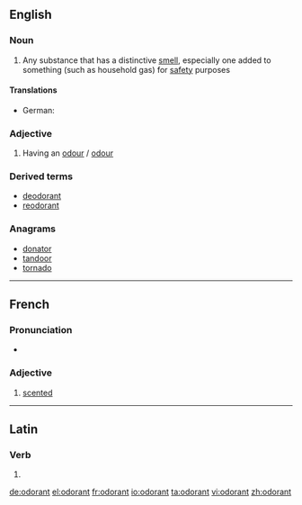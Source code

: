 ==English==

===Noun===
{{en-noun}}

# Any substance that has a distinctive [[smell]], especially one added to something (such as household gas) for [[safety]] purposes

====Translations====
{{trans-top|substance with distinctive smell}}
* German: {{t|de|Odoriermittel|n}}
{{trans-mid}}
{{trans-bottom}}

===Adjective===
{{en-adj}}

# Having an [[odour]] / [[odour]]

===Derived terms===
* [[deodorant]]
* [[reodorant]]

===Anagrams===
* [[donator#English|donator]]
* [[tandoor#English|tandoor]]
* [[tornado#English|tornado]]

----

==French==

===Pronunciation===
* {{audio|Fr-odorant.ogg|Audio}}

===Adjective===
{{fr-adj}}

# [[scented]]

----

==Latin==

===Verb===
{{la-verb-form|odōrant}}

# {{conjugation of|odoro|odōrō|3|p|pres|act|ind|lang=la}}
{{count page|[[Wiktionary:Page count]]}}

[[de:odorant]]
[[el:odorant]]
[[fr:odorant]]
[[io:odorant]]
[[ta:odorant]]
[[vi:odorant]]
[[zh:odorant]]